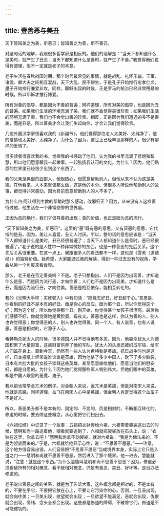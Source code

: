 ```yaml
---
---
---
```

title: 壹善恶与美丑
---




天下皆知美之为美，斯恶已；皆知善之为善，斯不善已。

对这句话的理解，我跟很多哲学家是相反的。他们的理解是：“当天下都知道什么是美时，就产生了丑恶；当天下都知道什么是善时，就产生了不善。”我觉得他们说得有道理，但不一定就是老子的本意。

老子生活在春秋战国时期，那个时代最常见的事情，就是战乱。礼坏乐崩，王室、诸侯、卿大夫之间相互混战，天下大乱，民不聊生，于是孔子开始推行忠孝仁义，墨子开始推行兼爱非攻。同样，耶稣出现的时候，正是罗马的统治已经非常残暴的时候，所以耶稣才推行博爱。

所有对善的倡导，都是因为不善的普遍；同样道理，所有对美的倡导，也是因为丑的普遍。如果我们生活的环境充满了美，我们就不会觉得美很珍贵；如果我们生活的环境充满了善，我们也不会觉出善的珍贵。相反，正是因为我们遭遇的多不是善美，而是丑恶，所以善美才会让我们生起向往，才会让我们觉得珍贵。

几位外国汉学家很喜欢我的《新疆爷》，他们觉得那位老人太美好、太纯净了，他的爱情也太美好、太纯净了。为什么？因为，这世上已经罕见那样的人，很少有那样的爱情了。

很多读者很喜欢我的书，觉得我的书感动了他们，认为我的书里充满了悲悯和智慧，所以他们愿意跟我一起做事，一起弘扬我认可的文化。为什么？因为，他们熟悉的世界里已经很少见到这个东西了。

我的父亲是典型的西部人，他很热心，很愿意帮助别人，但他从来不认为这是美德。在他看来，人本来就该那么做，这是他的本分。但很多人听说他帮助别人的故事，都觉得非常感动，因为目前愿意帮助别人的人不多了。

为什么冉·阿让得到主教的帮助时那么感动，改邪归正？因为，从来没有人这样善待过他，他生活在一个非常悲惨的世界里。

正因为恶的横行，我们才倡导善的出现；善的价值，也正是因为恶的流行。

“天下皆知美之为美，斯恶已”，这里的“恶”既有恶的意思，又有厌恶的意思，它代指的是丑。因为，美让人喜爱，丑让人讨厌。所以，整句话的意思应该是：“当天下人都知道什么是美时，丑已经很普遍了；当天下人都知道什么是善时，恶已经很普遍了。”老子说的是人性中一种非常微妙的东西，也是一种善恶的先后关系。这个先后关系很重要。在这一点上，我跟很多人的看法都不一样，这也是《雪煮〈道德经〉》的独特价值。我希望，大家能通过我的解读，得到一种过去没有的视角，学会从另一个角度来看世界。

那么，老子是在否定善美吗？不是。老子只想指出，人们不是因为出现善，才知道什么是恶，而是因为流行恶，才向往善；人们也不是因为出现美，才知道什么是丑，而是因为流行丑，才向往美。善恶是相互依存，能相互转化的。

我的《光明大手印：实修顿入》中有句话：“随缘无好丑，好丑起于心。”意思是，你看到的好丑不是本有的好丑，而是你心的反应。因为那个丑，所以你觉得这个好；因为这个好，所以你觉得那个丑。刚开始，你觉得某个女孩子很漂亮，最后你们感情不好，你就觉得她是黄脸婆、母夜叉。善恶也是这样，你认为善的人，别人也许觉得恶；你觉得恶的人，别人也许觉得善。同一个人，有人说善，也有人说恶，善恶是相对的，它源于人心。

希特勒杀犹太人的时候，很多德国人并不觉得他有多恶，因为，他靠杀犹太人为德国积累了大量财富，这些财富供养了他的军队。犹太人的头发还被织成军毯，给军人们盖在身上。直到今天，仍然有一些人认为希特勒是英雄。抗日战争时也是这样，日本报纸上经常说谁谁谁是英雄，因为他杀了多少中国人，砍下了多少脑袋，日本有大批大批的女孩子崇拜这些英雄，甚至愿意嫁给他们、愿意当他们的慰安妇，都是自愿的。为什么？因为她们觉得那些军人特别伟大。但她们眼中的英雄，却是中国人眼里的恶魔、鬼子。

我以前也常举金兀术的例子。对金朝人来说，金兀术是英雄，但是对南宋人来说，他就是恶魔。同样道理，岳飞在南宋人心中是英雄，但金朝人肯定觉得这个岳蛮子不是好人。

所以，善恶美丑都不是本有的、固定的、不变的，而是相对的，不断相互转化的。修道的时候，要去除这些概念，从心里把它们扫出去。

《六祖坛经》中记录了一个故事：五祖把衣钵传给六祖，六祖带着袈裟逃出去的时候，慧明和尚一路追着他，眼看就要追到了，六祖就把袈裟放在石头上，说：“衣钵在这里，你拿去吧！”慧明和尚拿不动袈裟，就对六祖说：“我是为佛法来的，不是为袈裟而来的。”于是，六祖就给他开示心性，说：“不思善不思恶。”——注意，这个地方很容易出错，人们容易把“不思善不思恶”当成境界本身，实际上它只是入道之门——慧明和尚就不思善不思恶，然后进入了那个境界。他一进去，慧能就说，“注意！就是这个东西。”为什么慧能叫慧明和尚不思善不思恶？因为，修道必须看破所有的相对概念，看不破相对概念，仍是有善恶、美丑、好坏等，是没办法修道的。

老子说出善恶之间的关系，就是为了告诉大家，这些概念都是相对的，不是本有的，不要在乎它，不要把它放在心上，不要让它污染你的心。否则，一旦丑出现，就会向往美；一旦美出现，欲望就会出现；一旦欲望不能满足，恶就会出现，仇恨就会出现，情绪、念头全都会出现。这些都是修道的障碍，不破除它们，修道是不可能成功的。